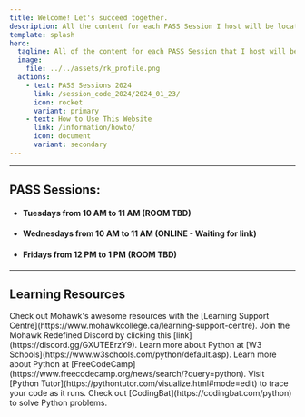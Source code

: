 ```yaml
---
title: Welcome! Let's succeed together.
description: All the content for each PASS Session I host will be located on this webpage. Check out some of the resources below. 
template: splash
hero:
  tagline: All of the content for each PASS Session that I host will be located on this webpage. Check out the How-To-Guide and feel free to use the resources as you need them.
  image:
    file: ../../assets/rk_profile.png
  actions:
    - text: PASS Sessions 2024
      link: /session_code_2024/2024_01_23/
      icon: rocket
      variant: primary
    - text: How to Use This Website
      link: /information/howto/
      icon: document
	  variant: secondary
---
```


---

## PASS Sessions:

<ul>
	<li><h4>Tuesdays from 10 AM to 11 AM (ROOM TBD)</h4></li>
	<li><h4>Wednesdays from 10 AM to 11 AM (ONLINE - Waiting for link)</h4></li>
	<li><h4>Fridays from 12 PM to 1 PM (ROOM TBD)</h4></li>
</ul>

---

## Learning Resources

<CardGrid>
	<Card title="Mohawk's Learning Support Centre" icon="information">
		Check out Mohawk's awesome resources with the [Learning Support Centre](https://www.mohawkcollege.ca/learning-support-centre).
	</Card>
	<Card title="Mohawk Redefined" icon="discord">
		Join the Mohawk Redefined Discord by clicking this [link](https://discord.gg/GXUTEErzY9).
	</Card>
	<Card title="W3 Schools" icon="pencil">
		Learn more about Python at [W3 Schools](https://www.w3schools.com/python/default.asp).
	</Card>
	<Card title="FreeCodeCamp" icon="open-book">
		Learn more about Python at [FreeCodeCamp](https://www.freecodecamp.org/news/search/?query=python).
	</Card>
	<Card title="Visualize Your Code" icon="sun">
		Visit [Python Tutor](https://pythontutor.com/visualize.html#mode=edit) to trace your code as it runs.
	</Card>
	<Card title="Challenge Yourself" icon="puzzle">
		Check out [CodingBat](https://codingbat.com/python) to solve Python problems.
	</Card>
	
</CardGrid>